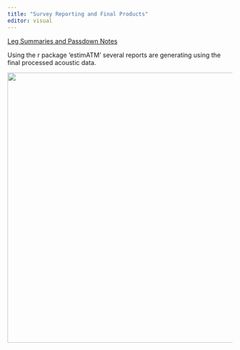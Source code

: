 ```yaml
---
title: "Survey Reporting and Final Products"
editor: visual
---
```


[Leg Summaries and Passdown Notes](https://docs.google.com/document/d/1brlI4uXMfdw5mfewRfdAoZAE4WgbCdjrjqkhapuuV6U/edit?usp=drive_link)

Using the r package 'estimATM' several reports are generating using the final processed acoustic data.

![](images/estimATM_dataflow.JPG){width="605"}
